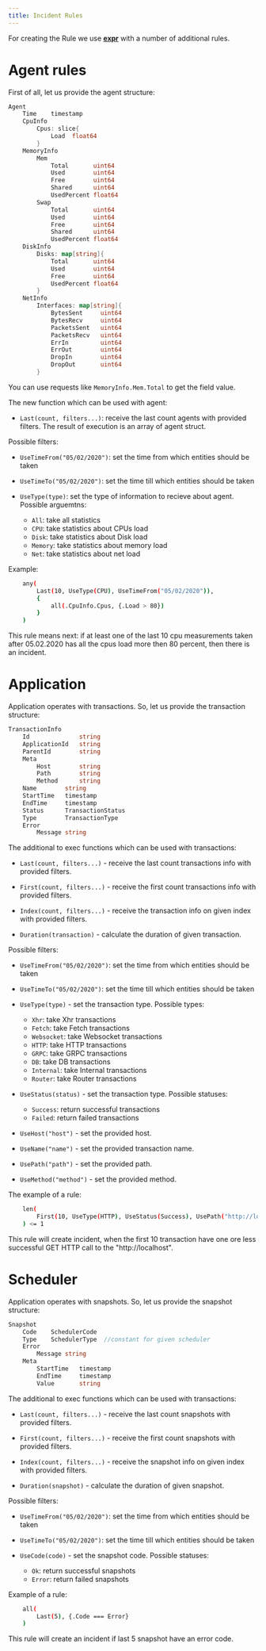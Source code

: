 ```yaml
---
title: Incident Rules
---
```


For creating the Rule we use [**expr**](https://github.com/antonmedv/expr)  with a number of additional rules.

# Agent rules

First of all, let us provide the agent structure:

```go
Agent
    Time    timestamp
    CpuInfo
        Cpus: slice{
            Load  float64
        }
    MemoryInfo
        Mem
            Total       uint64 
            Used        uint64
            Free        uint64
            Shared      uint64
            UsedPercent float64
        Swap
            Total       uint64
            Used        uint64
            Free        uint64
            Shared      uint64
            UsedPercent float64
    DiskInfo
        Disks: map[string]{
            Total       uint64
            Used        uint64
            Free        uint64
            UsedPercent float64
        }
    NetInfo
        Interfaces: map[string]{
            BytesSent     uint64 
            BytesRecv     uint64
            PacketsSent   uint64
            PacketsRecv   uint64
            ErrIn         uint64
            ErrOut        uint64
            DropIn        uint64
            DropOut       uint64
        }
```

You can use requests like `MemoryInfo.Mem.Total` to get the field value.

The new function which can be used with agent:

- `Last(count, filters...)`: receive the last count agents with provided filters. The result of execution is an array of agent struct.

Possible filters:

- `UseTimeFrom("05/02/2020")`: set the time from which entities should be taken

- `UseTimeTo("05/02/2020")`: set the time till which entities should be taken

- `UseType(type)`: set the type of information to recieve about agent. Possible arguemtns:

  - `All`: take all statistics
  - `CPU`: take statistics about CPUs load
  - `Disk`: take statistics about Disk load
  - `Memory`: take statistics about memory load
  - `Net`: take statistics about net load

Example:

```bash
    any(
        Last(10, UseType(CPU), UseTimeFrom("05/02/2020")),
        {
            all(.CpuInfo.Cpus, {.Load > 80})
        }
    )
```

This rule means next: 
if at least one of the last 10 cpu measurements taken after 05.02.2020 has all the cpus load more then 80 percent,
then there is an incident.

# Application

Application operates with transactions. So, let us provide the transaction structure:

```go
TransactionInfo
    Id              string
    ApplicationId   string 
    ParentId        string
    Meta
        Host        string
        Path        string  
        Method      string 
    Name        string
    StartTime   timestamp
    EndTime     timestamp
    Status      TransactionStatus
    Type        TransactionType
    Error       
        Message string
```

The additional to exec functions which can be used with transactions:

- `Last(count, filters...)` - receive the last count transactions info with provided filters.

- `First(count, filters...)` - receive the first count transactions info with provided filters.

- `Index(count, filters...)` - receive the transaction info on given index with provided filters.

- `Duration(transaction)` - calculate the duration of given transaction.

Possible filters:

- `UseTimeFrom("05/02/2020")`: set the time from which entities should be taken

- `UseTimeTo("05/02/2020")`: set the time till which entities should be taken

- `UseType(type)` - set the transaction type. Possible types:

  - `Xhr`: take Xhr transactions
  - `Fetch`: take Fetch transactions
  - `Websocket`: take Websocket transactions
  - `HTTP`: take HTTP transactions
  - `GRPC`: take GRPC transactions
  - `DB`: take DB transactions
  - `Internal`: take Internal transactions
  - `Router`: take Router transactions

- `UseStatus(status)` - set the transaction type. Possible statuses:

  - `Success`: return successful transactions
  - `Failed`: return failed transactions
  
- `UseHost("host")` - set the provided host.

- `UseName("name")` - set the provided transaction name.

- `UsePath("path")` - set the provided path.

- `UseMethod("method")` - set the provided method.


The example of a rule:

```bash
    len(
        First(10, UseType(HTTP), UseStatus(Success), UsePath("http://localhost"), UseMethod("GET"))
    ) <= 1
```

This rule will create incident, when the first 10 transaction have one ore less successful GET HTTP call to the "http://localhost".

# Scheduler

Application operates with snapshots. So, let us provide the snapshot structure:

```go
Snapshot
    Code    SchedulerCode
    Type    SchedulerType  //constant for given scheduler
    Error
        Message string
    Meta
        StartTime   timestamp
        EndTime     timestamp
        Value       string
```

The additional to exec functions which can be used with transactions:

- `Last(count, filters...)` - receive the last count snapshots with provided filters.

- `First(count, filters...)` - receive the first count snapshots with provided filters.

- `Index(count, filters...)` - receive the snapshot info on given index with provided filters.

- `Duration(snapshot)` - calculate the duration of given snapshot.

Possible filters:

- `UseTimeFrom("05/02/2020")`: set the time from which entities should be taken

- `UseTimeTo("05/02/2020")`: set the time till which entities should be taken

- `UseCode(code)` - set the snapshot code. Possible statuses:

  - `Ok`: return successful snapshots
  - `Error`: return failed snapshots

Example of a rule:

```bash
    all(
        Last(5), {.Code === Error}
    )
```

This rule will create an incident if last 5 snapshot have an error code.